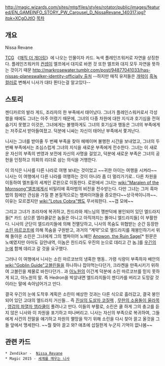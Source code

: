 http://magic.wizards.com/sites/mtg/files/styles/rotator/public/images/featured/EN_GAMEINFO_STORY_PW_Carousel_D_NissaRevane_140317.jpg?itok=XCgOJtlO
[[목차]]

== 개요 == 
Nissa Revane 

[[TCG]] 《[[매직 더 개더링]]》에 나오는 인물이자 카드. 녹색 플레인즈워커로 자연을 상징한다. 플레인즈워커의 [[컨셉]]이 엘프에서 대지로 바뀐 것 또한 엘프와 대지 모두 자연을 뜻하는 것이기 때문 [[http://markrosewater.tumblr.com/post/94877041033/has-nissas-planeswalker-identity-officially 출처]] --하지만 매직 유저들은 [[개럭 와일드스피커|개럭]]이 [[포식자의 정점 개럭|흑녹 컬러]]로 변해서 니사가 대타 뛴다는걸 알고있다--

== 스토리 ==
젠디카르의 발라 게드, 조라자의 한 부족에서 태어났다. 그녀가 플레인스워커로서 각성했을 때에도 그녀는 아주 어렸기 때문에, 그녀의 다중 차원에 대한 지식과 호기심을 전혀 숨기지 못했고 이것은, 그녀에게는 불행하게도 그녀의 호기심과 행동은 그녀의 부족에게는 저주로서 받아들여졌고. 덕분에 니싸는 자신이 태어난 부족에서 쫓겨난다.

니사는 그녀를 받아줄 두 번째 부족을 찾아 헤메이며 불행한 시간을 보내었고, 그녀의 두 번째 부족에서는 조심스럽게 그녀의 지식을 새로운 부족에게 전수한다. 그녀는 이 새로운 자신의 부족의 번영과 보전에 자신의 사명을 걸었고, 덕분에 새로운 부족은 그녀의 공헌을 인정하고 의회의 리더로 삼는 의식을 거행한다.

이 의식은 니사를 다른 나라로 여행 보내는 것이었고 ~~귀한 아이는 여행을 시켜라~~ 니사는 이 여행에서 다른 나라를 여행하는 것이 아니라 좀 더 멀리가기로.. 다른 차원을 이동하여 엘프들의 세계인 로윈으로 이동한다. 로윈에서 그녀는 [[wiki:"Maralen of the Mornsong"엘프]]에게서 비밀리에 흑마법의 비전을 전수받는다. 다만 그녀는 그저 흑마법의 힘에만 관심을 가질 뿐 본질적으로는 뱀파이어들을 증오한다~~상극색이니까~~. 이유는 모르겠지만 [[wiki:"Lotus Cobra"뱀]]도 무서워한다. ~~갭 모에~~

그리고 그녀가 조라자에 복귀하고, 찬드라와 제느님의 깽판덕에 봉인되어 있던 엘드라지들[* 카드 상으론 엠라쿨같은 놈들은 아니고 아직까지는 똘마니 엘드라지들] 이 부활한다. 니사의 군단이 엘드라지들에 의해 전멸당하고, 니사의 목숨도 위협받는 순간 등장한 [[소린 마르코프]]에 의해 목숨을 구원받고, 과거의 “계약”으로 엘드라지를 재봉인하기서 위해 돌아온 소린은 그녀에게 그의 뱀파이어 노예인 [[Anowon, the Ruin Sage]][* 원문은 노예였지만 아마도 길안내역, 이놈은 찬드라도 우진의 눈으로 데리고 간 놈.]를 [[우긴의 눈]]에 함께 데리고 갈 것을 요구했다.

그러나 이 여행에서 니사는 소린 마르코브의 냉혹한 행동.. 가령 식량이 부족하자 배안의 [[wiki:"Goblin Guide"고블린]]들을 하나하나 잡아먹는다던가, 크라켄을 만족시키기 위하여 고블린을 제물로 바친다던가.. 과 [[Anowon, the Ruin Sage|아노원]]의 이간계 덕분에 소린 마르코브를 믿지 못하게 되고, 아노원의 말. 즉 Hedron을 박살내면 엘드라지들이 젠디카를 버리고 도망갈 것이라는 말에 속아넘어가고 만다.

결국 우긴의 눈에 도착후 계획은 소린이 예상한 것과는 다른 식으로 흘러갔고, 결국 봉인되어 있던 고대의 엘드라지 거신들... 즉 [[진실의 도살자 코질렉]] , [[무한의 소용돌이 울라목]] , [[영겁의 파열자 엠라쿨]]이 풀려나고 만다. 이들의 부활로, 소린은 쿨 하게 그의 충고를 듣지 않은 니사와 이 차원을 포기하고 떠나버리고. 니사는 자신의 부족으로 복귀하여, 그들에게 사건의 전말을 얘기하고 차원의 멸망을 막기 위해 소린을 다시 찾아 끌고 올것을 그들 앞에서 맹세한다. ~~뭘 찾아 끌고 와? 애초에 삽질한게 누군지 기억이 없나봄~~

== 관련 카드 ==
 * Zendikar -  [[Nissa Revane]]
 * Magic 2015 - [[세계를 깨우는 니사]]
